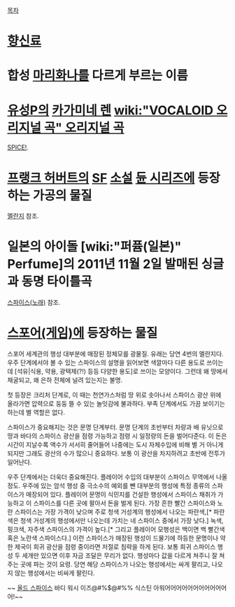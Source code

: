 [[목차]]

= [[향신료]] =

= 합성 [[마리화나]]를 다르게 부르는 이름 =

= [[유성P]]의 [[카가미네 렌]] [[wiki:"VOCALOID 오리지널 곡" 오리지널 곡]] =
[[SPICE!]].

= [[프랭크 허버트]]의 [[SF]] [[소설]] [[듄 시리즈]]에 등장하는 가공의 물질 =
[[멜란지]] 참조.

= 일본의 아이돌 [wiki:"퍼퓸(일본)" Perfume]의 2011년 11월 2일 발매된 싱글과 동명 타이틀곡 =
[[스파이스(노래)]] 참조.

= [[스포어(게임)]]에 등장하는 물질 =
스포어 세계관의 행성 대부분에 매장된 정체모를 광물질. 유래는 당연 4번의 멜란지다. 우주 단계에서야 볼 수 있는 스파이스의 설명을 읽어보면 색깔마다 다른 용도로 쓰이는데 [석유|식용, 약용, 광택제(?!) 등등 다양한 용도]로 쓰이는 모양이다. 그런데 왜 땅에서 채굴되고, 왜 은하 전체에 널려 있는지는 불명. 

첫 등장은 크리처 단계로, 이 때는 천연가스처럼 땅 위로 솟아나서 스파이스 광산 위에 올라가면 압력으로 둥둥 뜰 수 있는 놀잇감에 불과하다. 부족 단계에서도 가끔 보이기는 하는데 별 역할은 없다. 

스파이스가 중요해지는 것은 문명 단계부터. 문명 단계의 초반부터 차량과 배 유닛으로 땅과 바다의 스파이스 광산을 점령 가능하고 점령 시 일정량의 돈을 벌어다준다. 이 돈은 시간이 지날수록 액수가 서서히 줄어들어 나중에는 도시 자체수입에 비해 별 거 아니게 되지만 그래도 광산의 수가 많으니 중요하다. 보통 이 광산을 차지하려고 초반에 전투가 일어난다.

우주 단계에서는 더욱더 중요해진다. 플레이어 수입의 대부분이 스파이스 무역에서 나올 정도. 우주에 있는 암석 행성 중 극소수의 예외를 뺀 대부분의 행성에 특정 종류의 스파이스가 매장되어 있다. 플레이어 문명이 식민지를 건설한 행성에서 스파이스 채취가 가능하고 이 스파이스를 다른 곳에 팔아서 돈을 벌게 된다. 가장 흔한 빨간 스파이스와 노란 스파이스는 가장 가격이 낮으며 주로 청색 거성계의 행성에서 나오는 파란색,[* 파란색은 청색 거성계의 행성에서만 나오는데 가치는 네 스파이스 중에서 가장 낮다.] 녹색, 핑크색, 자주색 스파이스의 가격이 높다.[* 그리고 플레이어 모행성은 백이면 백 빨간색 혹은 노란색 스파이스다.] 이런 스파이스가 매장된 행성이 드물기에 하등한 문명이나 약한 제국이 희귀 광산을 점령 중이라면 저절로 침략을 하게 된다. 보통 희귀 스파이스 행성 두 세개만 있으면 이후 자금 조달은 무리가 없다. 행성마다 값을 다르게 쳐주니 잘 쳐주는 곳에 파는 것이 요령. 당연 해당 스파이스가 나오는 행성에서는 싸게 팔리고, 나오지 않는 행성에서는 비싸게 팔린다.

~~ [[올드 스파이스]] 바디 워시 이즈@#%$@#%% 식스틴 아워어어어어어어어어어어어어!~~
